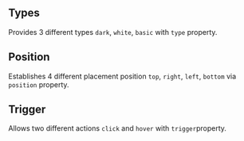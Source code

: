 
## Types

Provides 3 different types `dark`, `white`, `basic` with `type` property.

<Types />

## Position

Establishes 4 different placement position `top`, `right`, `left`, `bottom` via `position` property.

<Position />

## Trigger

Allows two different actions `click` and `hover` with `trigger`property.

<Trigger />
